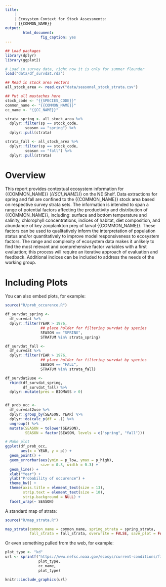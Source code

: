 ```yaml
---
title:
    | 
    | Ecosystem Context for Stock Assessments:
    | {{COMMON_NAME}}
output: 
        html_document:
                fig_caption: yes
---
```


```r
## Load packages
library(dplyr)
library(ggplot2)

# Load in survey data, right now it is only for summer flounder
load("data/df_survdat.rda")

## Read in stock area vectors
all_stock_area <- read.csv("data/seasonal_stock_strata.csv")

## Put all mustaches here
stock_code <- "{{SPECIES_CODE}}"
common_name <- "{{COMMON_NAME}}"
cc_name <- "{{CC_NAME}}"

strata_spring <- all_stock_area %>% 
  dplyr::filter(sp == stock_code,
         season == "spring") %>% 
  dplyr::pull(strata)

strata_fall <- all_stock_area %>% 
  dplyr::filter(sp == stock_code,
         season == "fall") %>% 
  dplyr::pull(strata)

```

# Overview
This report provides contextual ecosystem information for {{COMMON_NAME}} (*{{SCI_NAME}}*) on the NE Shelf. Data extractions for spring and fall are confined to the {{COMMON_NAME}} stock area based on respective survey strata sets. The information is intended to span a range of potential factors affecting the productivity and distribution of {{COMMON_NAME}}, including: surface and bottom temperature and salinity, chlorophyll concentrations, indices of habitat, diet composition, and abundance of key zooplankton prey of larval {{COMMON_NAME}}. These factors can be used to qualitatively inform the interpretation of population status and/or quantitatively to improve model responsiveness to ecosystem factors. The range and complexity of ecosystem data makes it unlikely to find the most relevant and comprehensive factor variables with a first evaluation; this process will require an iterative approach of evaluation and feedback. Additional indices can be included to address the needs of the working group.


# Including Plots
You can also embed plots, for example:
```r

source("R/prob_occurence.R")

df_survdat_spring <-
  df_survdat %>%
  dplyr::filter(YEAR > 1976,
                ## place holder for filtering survdat by species
                SEASON == "SPRING",
                STRATUM %in% strata_spring)

df_survdat_fall <-
  df_survdat %>%
  dplyr::filter(YEAR > 1976,
                ## place holder for filtering survdat by species
                SEASON == "FALL",
                STRATUM %in% strata_fall)

df_survdat2use <-
  rbind(df_survdat_spring,
        df_survdat_fall) %>%
  dplyr::mutate(pres = BIOMASS > 0)


df_prob_occ <-
  df_survdat2use %>%
  dplyr::group_by(SEASON, YEAR) %>%
  dplyr::do(calc_p(df = .)) %>% 
  ungroup() %>% 
  mutate(SEASON = tolower(SEASON),
         SEASON = factor(SEASON, levels = c("spring", "fall")))

# Make plot
ggplot(df_prob_occ, 
       aes(x = YEAR, y = p)) +
  geom_point() +
  geom_errorbar(aes(ymin = p_low, ymax = p_high), 
                size = 0.3, width = 0.3) +
  geom_line() +
  xlab("Year") +
  ylab("Probability of occurence") +
  theme_bw() +
  theme(axis.title = element_text(size = 13),
        strip.text = element_text(size = 10),
        strip.background = NULL) +
  facet_wrap(~ SEASON)

```



A standard map of strata:
```r
source("R/map_strata.R")

map_strata(common_name = common_name, spring_strata = spring_strata,
           fall_strata = fall_strata, overwrite = FALSE, save_plot = FALSE)


```




Or even something pulled from the web, for example:
```r
plot_type <- "kd"
url <- sprintf("https://www.nefsc.noaa.gov/ecosys/current-conditions/figures/%s/%s-%s.png",
               plot_type,
               cc_name,
               plot_type)

knitr::include_graphics(url)
```

